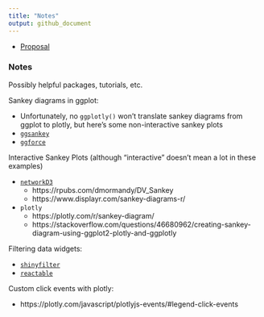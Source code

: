 ```yaml
---
title: "Notes"
output: github_document
---
```


- [Proposal](https://docs.google.com/document/d/14OL0ACZvaSXyBVMY_aaPZR5MSuXbMVegEhk6sPkc3Ec/edit)

### Notes

Possibly helpful packages, tutorials, etc.

Sankey diagrams in ggplot:

- Unfortunately, no `ggplotly()` won't translate sankey diagrams from ggplot to plotly, but here's some non-interactive sankey plots
- [`ggsankey`](https://github.com/davidsjoberg/ggsankey)
- [`ggforce`](https://ggforce.data-imaginist.com/reference/geom_parallel_sets.html)

Interactive Sankey Plots (although "interactive" doesn't mean a lot in these examples)

- [`networkD3`](https://christophergandrud.github.io/networkD3/)
    - https://rpubs.com/dmormandy/DV_Sankey
    - https://www.displayr.com/sankey-diagrams-r/
- `plotly`
    - https://plotly.com/r/sankey-diagram/
    - https://stackoverflow.com/questions/46680962/creating-sankey-diagram-using-ggplot2-plotly-and-ggplotly
  
Filtering data widgets:

- [`shinyfilter`](https://github.com/jsugarelli/shinyfilter)
- [`reactable`](https://glin.github.io/reactable/articles/examples.html#filtering)

Custom click events with plotly:

- https://plotly.com/javascript/plotlyjs-events/#legend-click-events
